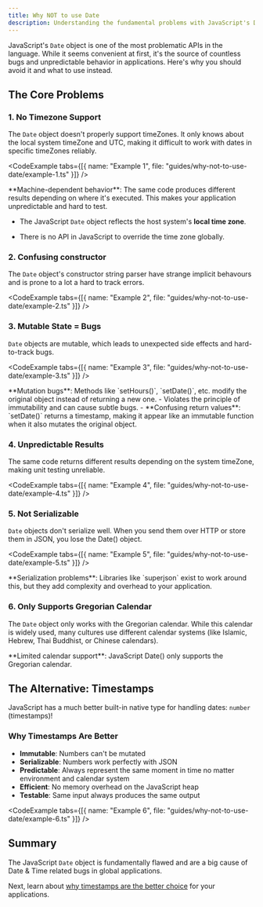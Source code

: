 ```yaml
---
title: Why NOT to use Date
description: Understanding the fundamental problems with JavaScript's Date object and why you should avoid it
---
```




JavaScript's `Date` object is one of the most problematic APIs in the language. While it seems convenient at first, it's the source of countless bugs and unpredictable behavior in applications. Here's why you should avoid it and what to use instead.

## The Core Problems

### 1. No Timezone Support

The `Date` object doesn't properly support timeZones. It only knows about the local system timeZone and UTC, making it difficult to work with dates in specific timeZones reliably.

<CodeExample tabs={[{ name: "Example 1", file: "guides/why-not-to-use-date/example-1.ts" }]} />

<Callout type="info">
**Machine-dependent behavior**: The same code produces different results depending on where it's executed. This makes your application unpredictable and hard to test.

- The JavaScript `Date` object reflects the host system's **local time zone**.

- There is no API in JavaScript to override the time zone globally.
</Callout>

### 2. Confusing constructor

The `Date` object's constructor string parser have strange implicit behavours and is prone to a lot a hard to track errors.

<CodeExample tabs={[{ name: "Example 2", file: "guides/why-not-to-use-date/example-2.ts" }]} />

### 3. Mutable State = Bugs

`Date` objects are mutable, which leads to unexpected side effects and hard-to-track bugs.

<CodeExample tabs={[{ name: "Example 3", file: "guides/why-not-to-use-date/example-3.ts" }]} />

<Callout type="danger">
**Mutation bugs**: Methods like `setHours()`, `setDate()`, etc. modify the original object instead of returning a new one. 
- Violates the principle of immutability and can cause subtle bugs.
- **Confusing return values**: `setDate()` returns a timestamp, making it appear like an immutable function when it also mutates the original object.
</Callout>

### 4. Unpredictable Results

The same code returns different results depending on the system timeZone, making unit testing unreliable.

<CodeExample tabs={[{ name: "Example 4", file: "guides/why-not-to-use-date/example-4.ts" }]} />

### 5. Not Serializable

`Date` objects don't serialize well. When you send them over HTTP or store them in JSON, you lose the Date() object.

<CodeExample tabs={[{ name: "Example 5", file: "guides/why-not-to-use-date/example-5.ts" }]} />

<Callout type="info">
**Serialization problems**: Libraries like `superjson` exist to work around this, but they add complexity and overhead to your application.
</Callout>

### 6. Only Supports Gregorian Calendar

The `Date` object only works with the Gregorian calendar. While this calendar is widely used, many cultures use different calendar systems (like Islamic, Hebrew, Thai Buddhist, or Chinese calendars).

<Callout type="error">
**Limited calendar support**: JavaScript Date() only supports the Gregorian calendar.
</Callout>

## The Alternative: Timestamps

JavaScript has a much better built-in native type for handling dates: `number` (timestamps)!

### Why Timestamps Are Better

- **Immutable**: Numbers can't be mutated
- **Serializable**: Numbers work perfectly with JSON
- **Predictable**: Always represent the same moment in time no matter environment and calendar system 
- **Efficient**: No memory overhead on the JavaScript heap
- **Testable**: Same input always produces the same output

<CodeExample tabs={[{ name: "Example 6", file: "guides/why-not-to-use-date/example-6.ts" }]} />

## Summary

The JavaScript `Date` object is fundamentally flawed and are a big cause of Date & Time related bugs in global applications. 

Next, learn about [why timestamps are the better choice](/docs/guides/why-use-timestamps) for your applications.